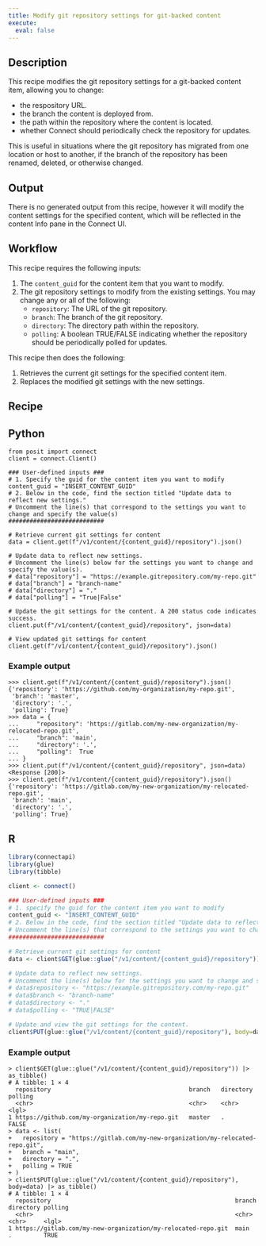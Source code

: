 ```yaml
---
title: Modify git repository settings for git-backed content
execute: 
  eval: false
---
```


## Description 

This recipe modifies the git repository settings for a git-backed content item, allowing you to change: 

- the respository URL.
- the branch the content is deployed from.
- the path within the repository where the content is located.
- whether Connect should periodically check the repository for updates.

 This is useful in situations where the git repository has migrated from one location or host to another, if the branch of the repository has been renamed, deleted, or otherwise changed.

## Output

There is no generated output from this recipe, however it will modify the content settings for the specified content, which will be reflected in the content Info pane in the Connect UI.

## Workflow

This recipe requires the following inputs:

1. The `content_guid` for the content item that you want to modify. 
2. The git repository settings to modify from the existing settings. You may change any or all of the following:
    - `repository`: The URL of the git repository. 
    - `branch`: The branch of the git repository.
    - `directory`: The directory path within the repository.
    - `polling`: A boolean TRUE/FALSE indicating whether the repository should be periodically polled for updates.

This recipe then does the following:

1. Retrieves the current git settings for the specified content item.
2. Replaces the modified git settings with the new settings.

## Recipe

:::{.panel-tabset group="language"}

## Python

```.python
from posit import connect
client = connect.Client() 

### User-defined inputs ###
# 1. Specify the guid for the content item you want to modify
content_guid = "INSERT_CONTENT_GUID" 
# 2. Below in the code, find the section titled "Update data to reflect new settings." 
# Uncomment the line(s) that correspond to the settings you want to change and specify the value(s)
###########################

# Retrieve current git settings for content
data = client.get(f"/v1/content/{content_guid}/repository").json()

# Update data to reflect new settings. 
# Uncomment the line(s) below for the settings you want to change and specify the value(s).
# data["repository"] = "https://example.gitrepository.com/my-repo.git"
# data["branch"] = "branch-name"
# data["directory"] = "."
# data["polling"] = "True|False"

# Update the git settings for the content. A 200 status code indicates success.
client.put(f"/v1/content/{content_guid}/repository", json=data)

# View updated git settings for content
client.get(f"/v1/content/{content_guid}/repository").json()

```
### Example output

```
>>> client.get(f"/v1/content/{content_guid}/repository").json()
{'repository': 'https://github.com/my-organization/my-repo.git',
 'branch': 'master',
 'directory': '.',
 'polling': True}
>>> data = {
...     "repository": 'https://gitlab.com/my-new-organization/my-relocated-repo.git',
...     "branch": 'main',
...     "directory": '.',
...     "polling":  True
... }
>>> client.put(f"/v1/content/{content_guid}/repository", json=data)
<Response [200]>
>>> client.get(f"/v1/content/{content_guid}/repository").json()
{'repository': 'https://gitlab.com/my-new-organization/my-relocated-repo.git',
 'branch': 'main',
 'directory': '.',
 'polling': True}
```

## R

```.r
library(connectapi)
library(glue)
library(tibble)

client <- connect()

### User-defined inputs ###
# 1. specify the guid for the content item you want to modify
content_guid <- "INSERT_CONTENT_GUID" 
# 2. Below in the code, find the section titled "Update data to reflect new settings." 
# Uncomment the line(s) that correspond to the settings you want to change and specify the value(s)
###########################

# Retrieve current git settings for content
data <- client$GET(glue::glue("/v1/content/{content_guid}/repository")) 

# Update data to reflect new settings. 
# Uncomment the line(s) below for the settings you want to change and specify the value(s).
# data$repository <- "https://example.gitrepository.com/my-repo.git"
# data$branch <- "branch-name"
# data$directory <- "."
# data$polling <- "TRUE|FALSE"

# Update and view the git settings for the content.
client$PUT(glue::glue("/v1/content/{content_guid}/repository"), body=data) |> as_tibble()

```

### Example output

```
> client$GET(glue::glue("/v1/content/{content_guid}/repository")) |> as_tibble()
# A tibble: 1 × 4
  repository                                       branch   directory polling
  <chr>                                            <chr>    <chr>     <lgl>  
1 https://github.com/my-organization/my-repo.git   master   .         FALSE   
> data <- list(
+   repository = "https://gitlab.com/my-new-organization/my-relocated-repo.git",
+   branch = "main",
+   directory = ".",
+   polling = TRUE
+ )
> client$PUT(glue::glue("/v1/content/{content_guid}/repository"), body=data) |> as_tibble()
# A tibble: 1 × 4
  repository                                                    branch directory polling
  <chr>                                                         <chr>  <chr>     <lgl>  
1 https://gitlab.com/my-new-organization/my-relocated-repo.git  main   .         TRUE   

```

:::

